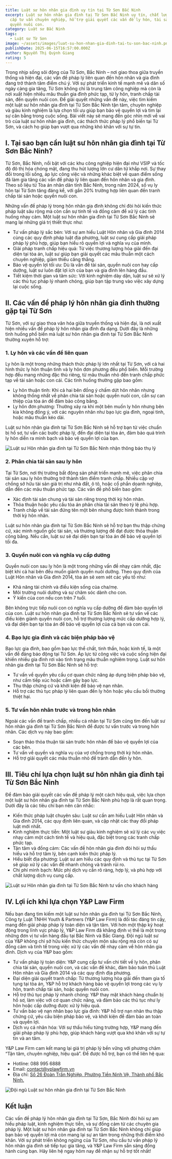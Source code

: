```yaml
---
title: Luật sư hôn nhân gia đình uy tín tại Từ Sơn Bắc Ninh
excerpt: Luật sư hôn nhân gia đình tại Từ Sơn Bắc Ninh uy tín, chất lượng cung
  cấp tư vấn chuyên nghiệp, hỗ trợ giải quyết các vấn đề ly hôn, tài sản và
  quyền nuôi con.
category: Luật sư Bắc Ninh
tags:
  - Luật sư Từ Sơn
image: ~/assets/images/luat-su-hon-nhan-gia-dinh-tai-tu-son-bac-ninh.png
publishDate: 2025-06-15T16:57:00.000Z
author: Nguyễn Thị Quỳnh Giang
rating: 5
---
```

Trong nhịp sống sôi động của Từ Sơn, Bắc Ninh – nơi giao thoa giữa truyền thống và hiện đại, các vấn đề pháp lý liên quan đến hôn nhân và gia đình đang trở thành tâm điểm chú ý. Với sự phát triển kinh tế mạnh mẽ và dân số ngày càng gia tăng, Từ Sơn không chỉ là trung tâm công nghiệp mà còn là nơi xuất hiện nhiều mâu thuẫn gia đình phức tạp, từ ly hôn, tranh chấp tài sản, đến quyền nuôi con. Để giải quyết những vấn đề này, việc tìm kiếm một luật sư hôn nhân gia đình tại Từ Sơn Bắc Ninh tận tâm, chuyên nghiệp và giàu kinh nghiệm là lựa chọn tối ưu giúp bạn bảo vệ quyền lợi và tìm lại sự cân bằng trong cuộc sống. Bài viết này sẽ mang đến góc nhìn mới về vai trò của luật sư hôn nhân gia đình, các thách thức pháp lý phổ biến tại Từ Sơn, và cách họ giúp bạn vượt qua những khó khăn với sự tự tin.

## I. Tại sao bạn cần luật sư hôn nhân gia đình tại Từ Sơn Bắc Ninh?

Từ Sơn, Bắc Ninh, nổi bật với các khu công nghiệp hiện đại như VSIP và tốc độ đô thị hóa chóng mặt, đang thu hút lượng lớn cư dân từ khắp nơi. Sự thay đổi trong lối sống, áp lực công việc và những khác biệt về quan điểm sống đã làm gia tăng các vấn đề pháp lý liên quan đến hôn nhân và gia đình. Theo số liệu từ Tòa án nhân dân tỉnh Bắc Ninh, trong năm 2024, số vụ ly hôn tại Từ Sơn tăng đáng kể, với gần 20% trường hợp liên quan đến tranh chấp tài sản hoặc quyền nuôi con.

Những vấn đề pháp lý trong hôn nhân gia đình không chỉ đòi hỏi kiến thức pháp luật sâu rộng mà còn cần sự tinh tế và đồng cảm để xử lý các tình huống nhạy cảm. Một luật sư hôn nhân gia đình tại Từ Sơn Bắc Ninh sẽ mang lại những giá trị thiết thực như:

* Tư vấn pháp lý sắc bén: Với sự am hiểu Luật Hôn nhân và Gia đình 2014 cùng các quy định pháp luật địa phương, luật sư cung cấp giải pháp pháp lý phù hợp, giúp bạn hiểu rõ quyền lợi và nghĩa vụ của mình.
* Giải pháp tranh chấp hiệu quả: Từ việc thương lượng hòa giải đến đại diện tại tòa án, luật sư giúp bạn giải quyết các mâu thuẫn một cách chuyên nghiệp, giảm thiểu căng thẳng.
* Bảo vệ quyền lợi tối ưu: Dù là vấn đề tài sản, quyền nuôi con hay cấp dưỡng, luật sư luôn đặt lợi ích của bạn và gia đình lên hàng đầu.
* Tiết kiệm thời gian và tâm sức: Với kinh nghiệm dày dặn, luật sư sẽ xử lý các thủ tục pháp lý nhanh chóng, giúp bạn tập trung vào việc xây dựng lại cuộc sống.

## II. Các vấn đề pháp lý hôn nhân gia đình thường gặp tại Từ Sơn

Từ Sơn, với sự giao thoa văn hóa giữa truyền thống và hiện đại, là nơi xuất hiện nhiều vấn đề pháp lý hôn nhân gia đình đa dạng. Dưới đây là những tình huống phổ biến mà luật sư hôn nhân gia đình tại Từ Sơn Bắc Ninh thường xuyên hỗ trợ:

### 1. Ly hôn và các vấn đề liên quan

Ly hôn là một trong những thách thức pháp lý lớn nhất tại Từ Sơn, với cả hai hình thức ly hôn thuận tình và ly hôn đơn phương đều phổ biến. Mỗi trường hợp đều mang những đặc thù riêng, từ mâu thuẫn nhỏ đến tranh chấp phức tạp về tài sản hoặc con cái. Các tình huống thường gặp bao gồm:

* Ly hôn thuận tình: Khi cả hai bên đồng ý chấm dứt hôn nhân nhưng không thống nhất về phân chia tài sản hoặc quyền nuôi con, cần sự can thiệp của tòa án để đảm bảo công bằng.
* Ly hôn đơn phương: Thường xảy ra khi một bên muốn ly hôn nhưng bên kia không đồng ý, với các nguyên nhân như bạo lực gia đình, ngoại tình, hoặc mâu thuẫn kéo dài.

Luật sư hôn nhân gia đình tại Từ Sơn Bắc Ninh sẽ hỗ trợ bạn từ việc chuẩn bị hồ sơ, tư vấn các bước pháp lý, đến đại diện tại tòa án, đảm bảo quá trình ly hôn diễn ra minh bạch và bảo vệ quyền lợi của bạn.

![Luật sư Hôn nhân gia đình tại Từ Sơn Bắc Ninh nhận thông báo thụ lý](~/assets/images/luat-su-hon-nhan-gia-dinh-tai-tu-son-bac-ninh-nhan-thong-bao-thu-ly.jpg "Luật sư Hôn nhân gia đình tại Từ Sơn Bắc Ninh nhận thông báo thụ lý")

### 2. Phân chia tài sản sau ly hôn

Tại Từ Sơn, nơi thị trường bất động sản phát triển mạnh mẽ, việc phân chia tài sản sau ly hôn thường trở thành tâm điểm tranh chấp. Nhiều cặp vợ chồng sở hữu tài sản giá trị như nhà đất, ô tô, hoặc cổ phần doanh nghiệp, dẫn đến các mâu thuẫn phức tạp. Các vấn đề phổ biến bao gồm:

* Xác định tài sản chung và tài sản riêng trong thời kỳ hôn nhân.
* Thỏa thuận hoặc yêu cầu tòa án phân chia tài sản theo tỷ lệ phù hợp.
* Tranh chấp về tài sản đứng tên một bên nhưng được hình thành trong thời kỳ hôn nhân.

Luật sư hôn nhân gia đình tại Từ Sơn Bắc Ninh sẽ hỗ trợ bạn thu thập chứng cứ, xác minh nguồn gốc tài sản, và thương lượng để đạt được thỏa thuận công bằng. Nếu cần, luật sư sẽ đại diện bạn tại tòa án để bảo vệ quyền lợi tối đa.

### 3. Quyền nuôi con và nghĩa vụ cấp dưỡng

Quyền nuôi con sau ly hôn là một trong những vấn đề nhạy cảm nhất, đặc biệt khi cả hai bên đều muốn giành quyền nuôi dưỡng. Theo quy định của Luật Hôn nhân và Gia đình 2014, tòa án sẽ xem xét các yếu tố như:

* Khả năng tài chính và điều kiện sống của cha/mẹ.
* Môi trường nuôi dưỡng và sự chăm sóc dành cho con.
* Ý kiến của con nếu con trên 7 tuổi.

Bên không trực tiếp nuôi con có nghĩa vụ cấp dưỡng để đảm bảo quyền lợi của con. Luật sư hôn nhân gia đình tại Từ Sơn Bắc Ninh sẽ tư vấn về các điều kiện giành quyền nuôi con, hỗ trợ thương lượng mức cấp dưỡng hợp lý, và đại diện bạn tại tòa án để bảo vệ quyền lợi của cả bạn và con cái.

### 4. Bạo lực gia đình và các biện pháp bảo vệ

Bạo lực gia đình, bao gồm bạo lực thể chất, tinh thần, hoặc kinh tế, là một vấn đề đáng báo động tại Từ Sơn. Áp lực từ công việc và cuộc sống hiện đại khiến nhiều gia đình rơi vào tình trạng mâu thuẫn nghiêm trọng. Luật sư hôn nhân gia đình tại Từ Sơn Bắc Ninh sẽ hỗ trợ:

* Tư vấn về quyền yêu cầu cơ quan chức năng áp dụng biện pháp bảo vệ, như cấm tiếp xúc hoặc cấm gây bạo lực.
* Thu thập chứng cứ và khởi kiện để bảo vệ nạn nhân.
* Hỗ trợ các thủ tục pháp lý liên quan đến ly hôn hoặc yêu cầu bồi thường thiệt hại.

### 5. Tư vấn hôn nhân trước và trong hôn nhân

Ngoài các vấn đề tranh chấp, nhiều cá nhân tại Từ Sơn cũng tìm đến luật sư hôn nhân gia đình tại Từ Sơn Bắc Ninh để được tư vấn trước và trong hôn nhân. Các dịch vụ này bao gồm:

* Soạn thảo thỏa thuận tài sản trước hôn nhân để bảo vệ quyền lợi của các bên.
* Tư vấn về quyền và nghĩa vụ của vợ chồng trong thời kỳ hôn nhân.
* Hỗ trợ giải quyết các mâu thuẫn nhỏ để tránh dẫn đến ly hôn.

## III. Tiêu chí lựa chọn luật sư hôn nhân gia đình tại Từ Sơn Bắc Ninh

Để đảm bảo giải quyết các vấn đề pháp lý một cách hiệu quả, việc lựa chọn một luật sư hôn nhân gia đình tại Từ Sơn Bắc Ninh phù hợp là rất quan trọng. Dưới đây là các tiêu chí bạn nên cân nhắc:

* Kiến thức pháp luật chuyên sâu: Luật sư cần am hiểu Luật Hôn nhân và Gia đình 2014, các quy định liên quan, và cập nhật các thay đổi pháp luật mới nhất.
* Kinh nghiệm thực tiễn: Một luật sư giàu kinh nghiệm sẽ xử lý các vụ việc nhạy cảm một cách tinh tế và hiệu quả, đặc biệt trong các tranh chấp phức tạp.
* Tận tâm và đồng cảm: Các vấn đề hôn nhân gia đình đòi hỏi sự thấu hiểu và hỗ trợ tâm lý, bên cạnh kiến thức pháp lý.
* Hiểu biết địa phương: Luật sư am hiểu các quy định và thủ tục tại Từ Sơn sẽ giúp xử lý các vấn đề nhanh chóng và tránh rủi ro.
* Chi phí minh bạch: Mức phí dịch vụ cần rõ ràng, hợp lý, và phù hợp với chất lượng dịch vụ cung cấp.

![Luật sư Hôn nhân gia đình tại Từ Sơn Bắc Ninh tư vấn cho khách hàng](~/assets/images/luat-su-hon-nhan-gia-dinh-tai-tu-son-bac-ninh-tu-van-cho-khach-hang.jpg "Luật sư Hôn nhân gia đình tại Từ Sơn Bắc Ninh tư vấn cho khách hàng")

## IV. Lợi ích khi lựa chọn Y&P Law Firm

Nếu bạn đang tìm kiếm một luật sư hôn nhân gia đình tại Từ Sơn Bắc Ninh, Công ty Luật TNHH Youth & Partners (Y&P Law Firm) là đối tác đáng tin cậy, mang đến giải pháp pháp lý toàn diện và tận tâm. Với hơn một thập kỷ hoạt động trong lĩnh vực pháp lý, Y&P Law Firm đã khẳng định vị thế là một trong những đơn vị tư vấn hàng đầu tại Bắc Ninh và Bắc Giang. Đội ngũ luật sư của Y&P không chỉ sở hữu kiến thức chuyên môn sâu rộng mà còn có sự đồng cảm và tinh tế trong việc xử lý các vấn đề nhạy cảm về hôn nhân gia đình. Dịch vụ của Y&P bao gồm:

* Tư vấn pháp lý toàn diện: Y&P cung cấp tư vấn chi tiết về ly hôn, phân chia tài sản, quyền nuôi con, và các vấn đề khác, đảm bảo tuân thủ Luật Hôn nhân và Gia đình 2014 và các quy định địa phương.
* Đại diện giải quyết tranh chấp: Từ thương lượng hòa giải đến tham gia tố tụng tại tòa án, Y&P hỗ trợ khách hàng bảo vệ quyền lợi trong các vụ ly hôn, tranh chấp tài sản, hoặc quyền nuôi con.
* Hỗ trợ thủ tục pháp lý nhanh chóng: Y&P thay mặt khách hàng chuẩn bị hồ sơ, làm việc với cơ quan chức năng, và đảm bảo các thủ tục như ly hôn hoặc cấp dưỡng được xử lý hiệu quả.
* Tư vấn bảo vệ nạn nhân bạo lực gia đình: Y&P hỗ trợ nạn nhân thu thập chứng cứ, yêu cầu biện pháp bảo vệ, và khởi kiện để đảm bảo an toàn và quyền lợi.
* Dịch vụ cá nhân hóa: Với sự thấu hiểu từng trường hợp, Y&P mang đến giải pháp pháp lý phù hợp, giúp khách hàng vượt qua khó khăn với sự tự tin và an tâm.

Y&P Law Firm cam kết mang lại giá trị pháp lý bền vững với phương châm “Tận tâm, chuyên nghiệp, hiệu quả”. Để được hỗ trợ, bạn có thể liên hệ qua:

* Hotline: 088 995 6888
* Email: contact@yplawfirm.vn
* Địa chỉ: [Số 26 Đoàn Trần Nghiệp, Phường Tiền Ninh Vệ, Thành phố Bắc Ninh.](https://maps.app.goo.gl/hSzGVgUBaoR6Nwq36)

[](https://maps.app.goo.gl/hSzGVgUBaoR6Nwq36)

![Đội ngũ Luật sư hôn nhân gia đình tại Từ Sơn Bắc Ninh](~/assets/images/doi-ngu-luat-su-hon-nhan-gia-dinh-tai-tu-son-bac-ninh.jpg "Đội ngũ Luật sư hôn nhân gia đình tại Từ Sơn Bắc Ninh")



## Kết luận

Các vấn đề pháp lý hôn nhân gia đình tại Từ Sơn, Bắc Ninh đòi hỏi sự am hiểu pháp luật, kinh nghiệm thực tiễn, và sự đồng cảm từ các chuyên gia pháp lý. Một luật sư hôn nhân gia đình tại Từ Sơn Bắc Ninh không chỉ giúp bạn bảo vệ quyền lợi mà còn mang lại sự an tâm trong những thời điểm khó khăn. Với sự phát triển không ngừng của Từ Sơn, nhu cầu tư vấn pháp lý hôn nhân gia đình sẽ tiếp tục gia tăng, và Y&P Law Firm sẵn sàng đồng hành cùng bạn. Hãy liên hệ ngay hôm nay để nhận sự hỗ trợ tốt nhất!
